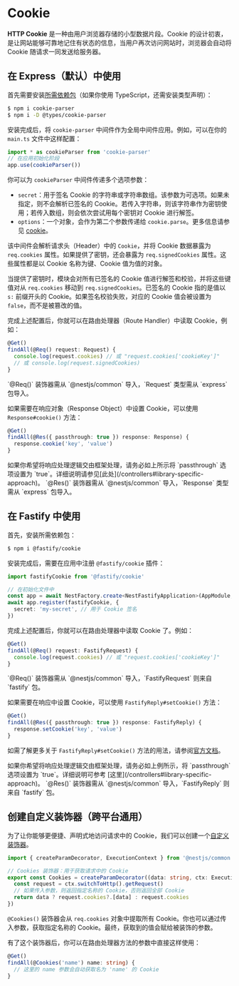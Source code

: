 # Cookie

**HTTP Cookie** 是一种由用户浏览器存储的小型数据片段。Cookie 的设计初衷，是让网站能够可靠地记住有状态的信息，当用户再次访问网站时，浏览器会自动将 Cookie 随请求一同发送给服务器。

## 在 Express（默认）中使用

首先需要安装[所需依赖包](https://github.com/expressjs/cookie-parser)（如果你使用 TypeScript，还需安装类型声明）：

```bash
$ npm i cookie-parser
$ npm i -D @types/cookie-parser
```

安装完成后，将 `cookie-parser` 中间件作为全局中间件应用。例如，可以在你的 `main.ts` 文件中这样配置：

```ts
import * as cookieParser from 'cookie-parser'
// 在应用初始化阶段
app.use(cookieParser())
```

你可以为 `cookieParser` 中间件传递多个选项参数：

- `secret`：用于签名 Cookie 的字符串或字符串数组。该参数为可选项。如果未指定，则不会解析已签名的 Cookie。若传入字符串，则该字符串作为密钥使用；若传入数组，则会依次尝试用每个密钥对 Cookie 进行解签。
- `options`：一个对象，会作为第二个参数传递给 `cookie.parse`。更多信息请参见 [cookie](https://www.npmjs.org/package/cookie)。

该中间件会解析请求头（Header）中的 `Cookie`，并将 Cookie 数据暴露为 `req.cookies` 属性。如果提供了密钥，还会暴露为 `req.signedCookies` 属性。这些属性都是以 Cookie 名称为键、Cookie 值为值的对象。

当提供了密钥时，模块会对所有已签名的 Cookie 值进行解签和校验，并将这些键值对从 `req.cookies` 移动到 `req.signedCookies`。已签名的 Cookie 指的是值以 `s:` 前缀开头的 Cookie。如果签名校验失败，对应的 Cookie 值会被设置为 `false`，而不是被篡改的值。

完成上述配置后，你就可以在路由处理器（Route Handler）中读取 Cookie，例如：

```ts
@Get()
findAll(@Req() request: Request) {
  console.log(request.cookies) // 或 "request.cookies['cookieKey']"
  // 或 console.log(request.signedCookies)
}
```

<CalloutInfo>
  `@Req()` 装饰器需从 `@nestjs/common` 导入，`Request` 类型需从 `express` 包导入。
</CalloutInfo>

如果需要在响应对象（Response Object）中设置 Cookie，可以使用 `Response#cookie()` 方法：

```ts
@Get()
findAll(@Res({ passthrough: true }) response: Response) {
  response.cookie('key', 'value')
}
```

<CalloutInfo type="warning">
  如果你希望将响应处理逻辑交由框架处理，请务必如上所示将 `passthrough` 选项设置为
  `true`。详细说明请参见[此处](/controllers#library-specific-approach)。
</CalloutInfo>

<CalloutInfo>
  `@Res()` 装饰器需从 `@nestjs/common` 导入，`Response` 类型需从 `express` 包导入。
</CalloutInfo>

## 在 Fastify 中使用

首先，安装所需依赖包：

```bash
$ npm i @fastify/cookie
```

安装完成后，需要在应用中注册 `@fastify/cookie` 插件：

```ts
import fastifyCookie from '@fastify/cookie'

// 在初始化文件中
const app = await NestFactory.create<NestFastifyApplication>(AppModule, new FastifyAdapter())
await app.register(fastifyCookie, {
  secret: 'my-secret', // 用于 Cookie 签名
})
```

完成上述配置后，你就可以在路由处理器中读取 Cookie 了。例如：

```ts
@Get()
findAll(@Req() request: FastifyRequest) {
  console.log(request.cookies) // 或 "request.cookies['cookieKey']"
}
```

<CalloutInfo>
  `@Req()` 装饰器需从 `@nestjs/common` 导入，`FastifyRequest` 则来自 `fastify` 包。
</CalloutInfo>

如果需要在响应中设置 Cookie，可以使用 `FastifyReply#setCookie()` 方法：

```ts
@Get()
findAll(@Res({ passthrough: true }) response: FastifyReply) {
  response.setCookie('key', 'value')
}
```

如需了解更多关于 `FastifyReply#setCookie()` 方法的用法，请参阅[官方文档](https://github.com/fastify/fastify-cookie#sending)。

<CalloutInfo type="warning">
  如果你希望将响应处理逻辑交由框架处理，请务必如上例所示，将 `passthrough` 选项设置为
  `true`。详细说明可参考 [这里](/controllers#library-specific-approach)。
</CalloutInfo>

<CalloutInfo>
  `@Res()` 装饰器需从 `@nestjs/common` 导入，`FastifyReply` 则来自 `fastify` 包。
</CalloutInfo>

## 创建自定义装饰器（跨平台通用）

为了让你能够更便捷、声明式地访问请求中的 Cookie，我们可以创建一个[自定义装饰器](/custom-decorators)。

```ts
import { createParamDecorator, ExecutionContext } from '@nestjs/common'

// Cookies 装饰器：用于获取请求中的 Cookie
export const Cookies = createParamDecorator((data: string, ctx: ExecutionContext) => {
  const request = ctx.switchToHttp().getRequest()
  // 如果传入参数，则返回指定名称的 Cookie，否则返回全部 Cookie
  return data ? request.cookies?.[data] : request.cookies
})
```

`@Cookies()` 装饰器会从 `req.cookies` 对象中提取所有 Cookie。你也可以通过传入参数，获取指定名称的 Cookie。最终，获取到的值会赋给被装饰的参数。

有了这个装饰器后，你可以在路由处理器方法的参数中直接这样使用：

```ts
@Get()
findAll(@Cookies('name') name: string) {
  // 这里的 name 参数会自动获取名为 'name' 的 Cookie
}
```
